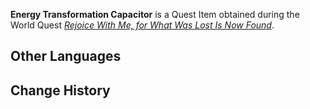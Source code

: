 {{Item Infobox
|id           = 120064
|image        = Item Energy Transformation Capacitor.png
|type         = Quest Items
|description  = An Energy Transformation Capacitor.<br />The extract's exact name and formula remain unknown and can no longer be produced. It seems to be able to provide energy to Primal Constructs.
|source1      = [[Rejoice With Me, for What Was Lost Is Now Found]]
}}
'''Energy Transformation Capacitor''' is a Quest Item obtained during the World Quest ''[[Rejoice With Me, for What Was Lost Is Now Found]]''.

==Other Languages==
{{Other Languages
|default_hidden = 1
|en      = Energy Transformation Capacitor
|zhs     = 充能转化容器
|zhs_rm  = Chōngnéng Zhuǎnhuà Róngqì
|zht     = 充能轉化容器
|zht_rm  = Chōngnéng Zhuǎnhuà Róngqì
|ja      = チャージ変換器
|ja_rm   = Chaaji Henkanki
|ko      = 충전 전환 용기
|es      = Condensador de conversión energética
|fr      = Condensateur de transformation d'énergie
|ru      = Конденсатор для преобразования энергии
|th      = ตัวเก็บประจุแปลงพลังงาน
|th_rm   = 
|vi      = Vật Chứa Chuyển Hóa Năng Lượng
|de      = Aufladungsumwandlungskondensator
|id      = Kapasitor Transformasi Energi
|pt      = Capacitor de Conversão Energética
|tr      = Enerji Dönüşüm Kondansatörü
|it      = Condensatore per la trasformazione energetica
}}

==Change History==
{{Change History|3.4}}